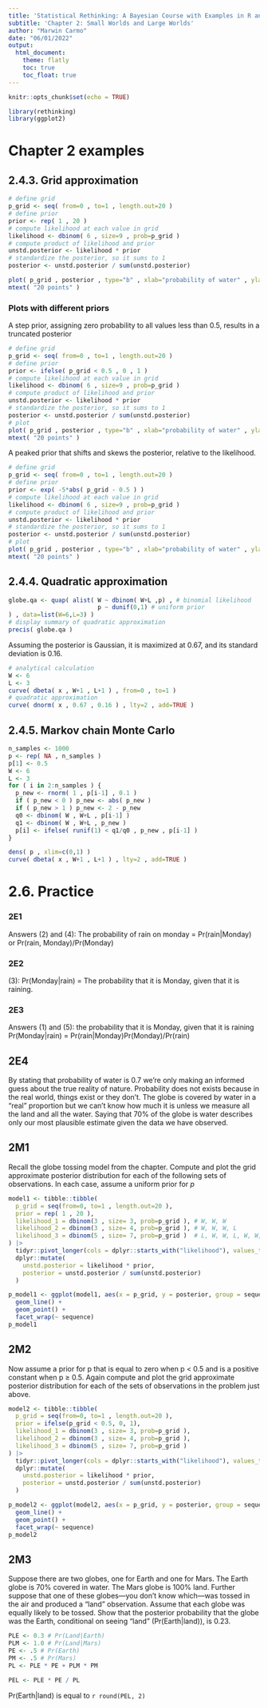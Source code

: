 ```yaml
---
title: 'Statistical Rethinking: A Bayesian Course with Examples in R and Stan'
subtitle: 'Chapter 2: Small Worlds and Large Worlds'
author: "Marwin Carmo"
date: "06/01/2022"
output: 
  html_document:
    theme: flatly
    toc: true
    toc_float: true
---
```


```r
knitr::opts_chunk$set(echo = TRUE)
```

```r
library(rethinking)
library(ggplot2)
```

# Chapter 2 examples

## 2.4.3. Grid approximation

```r
# define grid 
p_grid <- seq( from=0 , to=1 , length.out=20 )
# define prior 
prior <- rep( 1 , 20 )
# compute likelihood at each value in grid 
likelihood <- dbinom( 6 , size=9 , prob=p_grid )
# compute product of likelihood and prior 
unstd.posterior <- likelihood * prior
# standardize the posterior, so it sums to 1 
posterior <- unstd.posterior / sum(unstd.posterior)
```

```r
plot( p_grid , posterior , type="b" , xlab="probability of water" , ylab="posterior probability" )
mtext( "20 points" )
```
### Plots with different priors

A step prior, assigning zero probability to all values less than 0.5, results in a truncated posterior

```r
# define grid 
p_grid <- seq( from=0 , to=1 , length.out=20 )
# define prior 
prior <- ifelse( p_grid < 0.5 , 0 , 1 )
# compute likelihood at each value in grid 
likelihood <- dbinom( 6 , size=9 , prob=p_grid )
# compute product of likelihood and prior 
unstd.posterior <- likelihood * prior
# standardize the posterior, so it sums to 1 
posterior <- unstd.posterior / sum(unstd.posterior)
# plot
plot( p_grid , posterior , type="b" , xlab="probability of water" , ylab="posterior probability" )
mtext( "20 points" )
```
A peaked prior that shifts and skews the posterior, relative to the likelihood.

```r
# define grid 
p_grid <- seq( from=0 , to=1 , length.out=20 )
# define prior 
prior <- exp( -5*abs( p_grid - 0.5 ) )
# compute likelihood at each value in grid 
likelihood <- dbinom( 6 , size=9 , prob=p_grid )
# compute product of likelihood and prior 
unstd.posterior <- likelihood * prior
# standardize the posterior, so it sums to 1 
posterior <- unstd.posterior / sum(unstd.posterior)
# plot
plot( p_grid , posterior , type="b" , xlab="probability of water" , ylab="posterior probability" )
mtext( "20 points" )
```

## 2.4.4. Quadratic approximation

```r
globe.qa <- quap( alist( W ~ dbinom( W+L ,p) , # binomial likelihood 
                         p ~ dunif(0,1) # uniform prior
) , data=list(W=6,L=3) )
# display summary of quadratic approximation 
precis( globe.qa )
```

Assuming the posterior is Gaussian, it is maximized at 0.67, and its standard deviation is 0.16.

```r
# analytical calculation 
W <- 6
L <- 3  
curve( dbeta( x , W+1 , L+1 ) , from=0 , to=1 ) 
# quadratic approximation 
curve( dnorm( x , 0.67 , 0.16 ) , lty=2 , add=TRUE )
```

## 2.4.5. Markov chain Monte Carlo

```r
n_samples <- 1000 
p <- rep( NA , n_samples ) 
p[1] <- 0.5 
W <- 6 
L <- 3 
for ( i in 2:n_samples ) { 
  p_new <- rnorm( 1 , p[i-1] , 0.1 ) 
  if ( p_new < 0 ) p_new <- abs( p_new ) 
  if ( p_new > 1 ) p_new <- 2 - p_new 
  q0 <- dbinom( W , W+L , p[i-1] ) 
  q1 <- dbinom( W , W+L , p_new ) 
  p[i] <- ifelse( runif(1) < q1/q0 , p_new , p[i-1] )
}
```

```r
dens( p , xlim=c(0,1) ) 
curve( dbeta( x , W+1 , L+1 ) , lty=2 , add=TRUE )
```

# 2.6. Practice

### 2E1

Answers (2) and (4): The probability of rain on monday = Pr(rain|Monday) or Pr(rain, Monday)/Pr(Monday)

### 2E2

(3): Pr(Monday|rain) = The probability that it is Monday, given that it is raining.

### 2E3

Answers (1) and (5): the probability that it is Monday, given that it is raining
Pr(Monday|rain) = Pr(rain|Monday)Pr(Monday)/Pr(rain)

## 2E4

By stating that probability of water is 0.7 we're only making an informed guess about the true reality of nature. Probability does not exists because in the real world, things exist or they don't. The globe is covered by water in a "real" proportion but we can't know how much it is unless we measure all the land and all the water. Saying that 70% of the globe is water describes only our most plausible estimate given the data we have observed.

## 2M1

Recall the globe tossing model from the chapter. Compute and plot the grid approximate posterior distribution for each of the following sets of observations. In each case, assume a uniform prior for *p*

```r

model1 <- tibble::tibble(
  p_grid = seq(from=0, to=1 , length.out=20 ),
  prior = rep( 1 , 20 ),
  likelihood_1 = dbinom(3 , size= 3, prob=p_grid ), # W, W, W
  likelihood_2 = dbinom(3 , size= 4, prob=p_grid ), # W, W, W, L
  likelihood_3 = dbinom(5 , size= 7, prob=p_grid )  # L, W, W, L, W, W, W
) |> 
  tidyr::pivot_longer(cols = dplyr::starts_with("likelihood"), values_to = "likelihood", names_to = "sequence") |> 
  dplyr::mutate(
    unstd.posterior = likelihood * prior,
    posterior = unstd.posterior / sum(unstd.posterior)
  )

p_model1 <- ggplot(model1, aes(x = p_grid, y = posterior, group = sequence)) +
  geom_line() +
  geom_point() +
  facet_wrap(~ sequence)
p_model1
```


## 2M2

Now assume a prior for p that is equal to zero when p < 0.5 and is a positive constant when p ≥ 0.5. Again compute and plot the grid approximate posterior distribution for each of the sets of observations in the problem just above.

```r
model2 <- tibble::tibble(
  p_grid = seq(from=0, to=1 , length.out=20 ),
  prior = ifelse(p_grid < 0.5, 0, 1),
  likelihood_1 = dbinom(3 , size= 3, prob=p_grid ),
  likelihood_2 = dbinom(3 , size= 4, prob=p_grid ),
  likelihood_3 = dbinom(5 , size= 7, prob=p_grid )
) |> 
  tidyr::pivot_longer(cols = dplyr::starts_with("likelihood"), values_to = "likelihood", names_to = "sequence") |> 
  dplyr::mutate(
    unstd.posterior = likelihood * prior,
    posterior = unstd.posterior / sum(unstd.posterior)
  )

p_model2 <- ggplot(model2, aes(x = p_grid, y = posterior, group = sequence)) +
  geom_line() +
  geom_point() +
  facet_wrap(~ sequence)
p_model2
```
## 2M3

Suppose there are two globes, one for Earth and one for Mars. The Earth globe is 70% covered in water. The Mars globe is 100% land. Further suppose that one of these globes—you don’t know which—was tossed in the air and produced a "land" observation. Assume that each globe was equally likely to be tossed. Show that the posterior probability that the globe was the Earth, conditional on seeing "land" (Pr(Earth|land)), is 0.23.

```r

PLE <- 0.3 # Pr(Land|Earth)
PLM <- 1.0 # Pr(Land|Mars)
PE <- .5 # Pr(Earth)
PM <- .5 # Pr(Mars)
PL <- PLE * PE + PLM * PM

PEL <- PLE * PE / PL

```

Pr(Earth|land) is equal to `r round(PEL, 2)`


